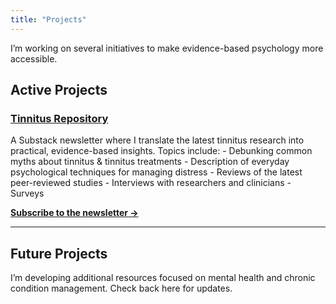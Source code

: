 ```yaml
---
title: "Projects"
---
```


I'm working on several initiatives to make evidence-based psychology more accessible.

## Active Projects

### [Tinnitus Repository](https://yoursubstack.substack.com)
A Substack newsletter where I translate the latest tinnitus research into practical, evidence-based insights. Topics include:
- Debunking common myths about tinnitus & tinnitus treatments
- Description of everyday psychological techniques for managing distress
- Reviews of the latest peer-reviewed studies
- Interviews with researchers and clinicians
- Surveys

**[Subscribe to the newsletter →](https://yoursubstack.substack.com)**

---

## Future Projects

I'm developing additional resources focused on mental health and chronic condition management. Check back here for updates.